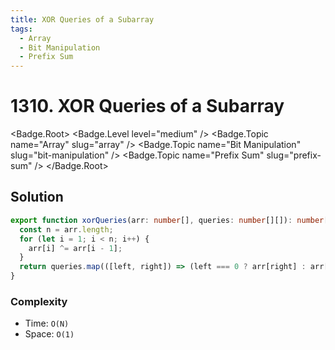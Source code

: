 ```yaml
---
title: XOR Queries of a Subarray
tags:
  - Array
  - Bit Manipulation
  - Prefix Sum
---
```


# 1310. XOR Queries of a Subarray

<Badge.Root>
  <Badge.Level level="medium" />
  <Badge.Topic name="Array" slug="array" />
  <Badge.Topic name="Bit Manipulation" slug="bit-manipulation" />
  <Badge.Topic name="Prefix Sum" slug="prefix-sum" />
</Badge.Root>

## Solution

```typescript filename="solution.ts" copy
export function xorQueries(arr: number[], queries: number[][]): number[] {
  const n = arr.length;
  for (let i = 1; i < n; i++) {
    arr[i] ^= arr[i - 1];
  }
  return queries.map(([left, right]) => (left === 0 ? arr[right] : arr[left - 1] ^ arr[right]));
}
```

### Complexity

- Time: `O(N)`
- Space: `O(1)`

<ProblemLink
  codingSite="leetcode"
  href="https://leetcode.com/problems/xor-queries-of-a-subarray"
  title="XOR Queries of a Subarray"
/>
